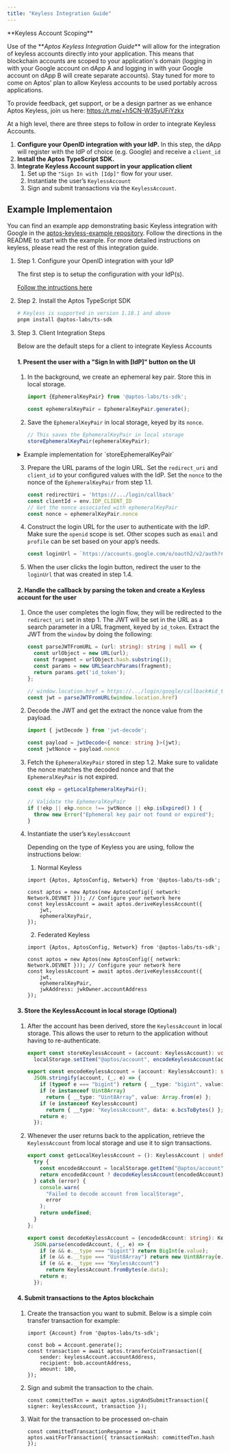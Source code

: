 ```yaml
---
title: "Keyless Integration Guide"
---
```


<Aside type="note">
  **Keyless Account Scoping**

  Use of the&#x20;&#x2A;*_&#x41;ptos Keyless Integration Guid&#x65;_**&#x20;will allow for the integration of keyless accounts directly into your application. This means that blockchain accounts are scoped to your application&apos;s domain (logging in with your Google account on dApp A and logging in with your Google account on dApp B will create separate accounts). Stay tuned for more to come on Aptos’ plan to allow Keyless accounts to be used portably across applications.

  To provide feedback, get support, or be a design partner as we enhance Aptos Keyless, join us here: https://t.me/+h5CN-W35yUFiYzkx
</Aside>






At a high level, there are three steps to follow in order to integrate Keyless Accounts.

1. **Configure your OpenID integration with your IdP.** In this step, the dApp will register with the IdP of choice (e.g. Google) and receive a `client_id`
2. **Install the Aptos TypeScript SDK.**
3. **Integrate Keyless Account support in your application client**
   1. Set up the `"Sign In with [Idp]"` flow for your user.
   2. Instantiate the user’s `KeylessAccount`
   3. Sign and submit transactions via the `KeylessAccount`.

## Example Implementaion

You can find an example app demonstrating basic Keyless integration with Google in the [aptos-keyless-example repository](https://github.com/aptos-labs/aptos-keyless-example/). Follow the directions in the README to start with the example. For more detailed instructions on keyless, please read the rest of this integration guide.



<Steps>

1. Step 1. Configure your OpenID integration with your IdP

   The first step is to setup the configuration with your IdP(s).

   [Follow the intructions here](/build/guides/aptos-keyless/oidc-support)

2. Step 2. Install the Aptos TypeScript SDK

   ```bash
   # Keyless is supported in version 1.18.1 and above
   pnpm install @aptos-labs/ts-sdk
   ```

3. Step 3. Client Integration Steps

   Below are the default steps for a client to integrate Keyless Accounts

   #### 1. Present the user with a &quot;Sign In with [IdP]&quot; button on the UI

   1. In the background, we create an ephemeral key pair. Store this in local storage.

      ```ts
      import {EphemeralKeyPair} from '@aptos-labs/ts-sdk';

      const ephemeralKeyPair = EphemeralKeyPair.generate();
      ```

   2. Save the `EphemeralKeyPair` in local storage, keyed by its `nonce`.

      ```ts
      // This saves the EphemeralKeyPair in local storage
      storeEphemeralKeyPair(ephemeralKeyPair);
      ```

   <details>
     <summary>Example implementation for `storeEphemeralKeyPair`</summary>

     <Aside type="note">
       This implementation is an example of how to store the `EphemeralKeyPair` in local storage. Different implementations may be used according to your application&apos;s needs.
     </Aside>

     ```ts filename="ephemeral.ts"

     /**
      * Store the ephemeral key pair in localStorage.
      */
     export const storeEphemeralKeyPair = (ekp: EphemeralKeyPair): void =>
       localStorage.setItem("@aptos/ekp", encodeEphemeralKeyPair(ekp));

     /**
      * Retrieve the ephemeral key pair from localStorage if it exists.
      */
     export const getLocalEphemeralKeyPair = (): EphemeralKeyPair | undefined => {
       try {
         const encodedEkp = localStorage.getItem("@aptos/ekp");
         return encodedEkp ? decodeEphemeralKeyPair(encodedEkp) : undefined;
       } catch (error) {
         console.warn(
           "Failed to decode ephemeral key pair from localStorage",
           error
         );
         return undefined;
       }
     };

     /**
      * Stringify the ephemeral key pairs to be stored in localStorage
      */
     export const encodeEphemeralKeyPair = (ekp: EphemeralKeyPair): string =>
       JSON.stringify(ekp, (_, e) => {
         if (typeof e === "bigint") return { __type: "bigint", value: e.toString() };
         if (e instanceof Uint8Array)
           return { __type: "Uint8Array", value: Array.from(e) };
         if (e instanceof EphemeralKeyPair)
           return { __type: "EphemeralKeyPair", data: e.bcsToBytes() };
         return e;
       });

     /**
      * Parse the ephemeral key pairs from a string
      */
     export const decodeEphemeralKeyPair = (encodedEkp: string): EphemeralKeyPair =>
       JSON.parse(encodedEkp, (_, e) => {
         if (e && e.__type === "bigint") return BigInt(e.value);
         if (e && e.__type === "Uint8Array") return new Uint8Array(e.value);
         if (e && e.__type === "EphemeralKeyPair")
           return EphemeralKeyPair.fromBytes(e.data);
         return e;
       });
     ```
   </details>

   3. Prepare the URL params of the login URL. Set the `redirect_uri` and `client_id` to your configured values with the IdP. Set the `nonce` to the nonce of the `EphemeralKeyPair` from step 1.1.

      ```ts
      const redirectUri = 'https://.../login/callback'
      const clientId = env.IDP_CLIENT_ID
      // Get the nonce associated with ephemeralKeyPair
      const nonce = ephemeralKeyPair.nonce
      ```

   4. Construct the login URL for the user to authenticate with the IdP. Make sure the `openid` scope is set. Other scopes such as `email` and `profile` can be set based on your app’s needs.

      ```ts
      const loginUrl = `https://accounts.google.com/o/oauth2/v2/auth?response_type=id_token&scope=openid+email+profile&nonce=${nonce}&redirect_uri=${redirectUri}&client_id=${clientId}`
      ```

   5. When the user clicks the login button, redirect the user to the `loginUrl` that was created in step 1.4.

   #### 2. Handle the callback by parsing the token and create a Keyless account for the user

   1. Once the user completes the login flow, they will be redirected to the `redirect_uri` set in step 1. The JWT will be set in the URL as a search parameter in a URL fragment, keyed by `id_token`. Extract the JWT from the `window` by doing the following:

      ```ts
      const parseJWTFromURL = (url: string): string | null => {
        const urlObject = new URL(url);
        const fragment = urlObject.hash.substring(1);
        const params = new URLSearchParams(fragment);
        return params.get('id_token');
      };

      // window.location.href = https://.../login/google/callback#id_token=...
      const jwt = parseJWTFromURL(window.location.href)
      ```

   2. Decode the JWT and get the extract the nonce value from the payload.

      ```ts
      import { jwtDecode } from 'jwt-decode';

      const payload = jwtDecode<{ nonce: string }>(jwt);
      const jwtNonce = payload.nonce
      ```

   3. Fetch the `EphemeralKeyPair` stored in step 1.2. Make sure to validate the nonce matches the decoded nonce and that the `EphemeralKeyPair` is not expired.

      ```ts
      const ekp = getLocalEphemeralKeyPair();

      // Validate the EphemeralKeyPair
      if (!ekp || ekp.nonce !== jwtNonce || ekp.isExpired() ) {
        throw new Error("Ephemeral key pair not found or expired");
      }
      ```

   4. Instantiate the user’s `KeylessAccount`

      Depending on the type of Keyless you are using, follow the instructions below:

      1. Normal Keyless

      ```tsx
      import {Aptos, AptosConfig, Network} from '@aptos-labs/ts-sdk';

      const aptos = new Aptos(new AptosConfig({ network: Network.DEVNET })); // Configure your network here
      const keylessAccount = await aptos.deriveKeylessAccount({
          jwt,
          ephemeralKeyPair,
      });
      ```

      2. Federated Keyless

      ```tsx
      import {Aptos, AptosConfig, Network} from '@aptos-labs/ts-sdk';

      const aptos = new Aptos(new AptosConfig({ network: Network.DEVNET })); // Configure your network here
      const keylessAccount = await aptos.deriveKeylessAccount({
          jwt,
          ephemeralKeyPair,
          jwkAddress: jwkOwner.accountAddress
      });
      ```

   #### 3. Store the KeylessAccount in local storage (Optional)

   1. After the account has been derived, store the `KeylessAccount` in local storage. This allows the user to return to the application without having to re-authenticate.

      ```ts filename="keyless.ts"
      export const storeKeylessAccount = (account: KeylessAccount): void =>
        localStorage.setItem("@aptos/account", encodeKeylessAccount(account));

      export const encodeKeylessAccount = (account: KeylessAccount): string =>
        JSON.stringify(account, (_, e) => {
          if (typeof e === "bigint") return { __type: "bigint", value: e.toString() };
          if (e instanceof Uint8Array)
            return { __type: "Uint8Array", value: Array.from(e) };
          if (e instanceof KeylessAccount)
            return { __type: "KeylessAccount", data: e.bcsToBytes() };
          return e;
        });
      ```

   2. Whenever the user returns back to the application, retrieve the `KeylessAccount` from local storage and use it to sign transactions.

      ```ts filename="keyless.ts"
      export const getLocalKeylessAccount = (): KeylessAccount | undefined => {
        try {
          const encodedAccount = localStorage.getItem("@aptos/account");
          return encodedAccount ? decodeKeylessAccount(encodedAccount) : undefined;
        } catch (error) {
          console.warn(
            "Failed to decode account from localStorage",
            error
          );
          return undefined;
        }
      };

      export const decodeKeylessAccount = (encodedAccount: string): KeylessAccount =>
        JSON.parse(encodedAccount, (_, e) => {
          if (e && e.__type === "bigint") return BigInt(e.value);
          if (e && e.__type === "Uint8Array") return new Uint8Array(e.value);
          if (e && e.__type === "KeylessAccount")
            return KeylessAccount.fromBytes(e.data);
          return e;
        });
      ```

   #### 4. Submit transactions to the Aptos blockchain

   1. Create the transaction you want to submit.  Below is a simple coin transfer transaction for example:

      ```tsx
      import {Account} from '@aptos-labs/ts-sdk';

      const bob = Account.generate();
      const transaction = await aptos.transferCoinTransaction({
          sender: keylessAccount.accountAddress,
          recipient: bob.accountAddress,
          amount: 100,
      });
      ```

   2. Sign and submit the transaction to the chain.

      ```tsx
      const committedTxn = await aptos.signAndSubmitTransaction({ signer: keylessAccount, transaction });
      ```

   3. Wait for the transaction to be processed on-chain

      ```tsx
      const committedTransactionResponse = await aptos.waitForTransaction({ transactionHash: committedTxn.hash });
      ```

</Steps>
